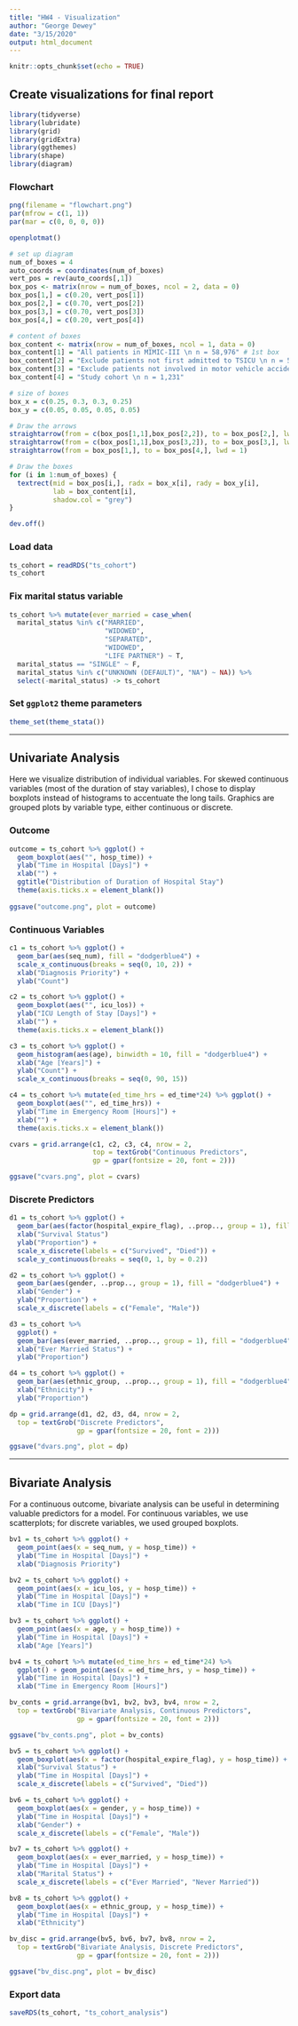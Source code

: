 ```yaml
---
title: "HW4 - Visualization"
author: "George Dewey"
date: "3/15/2020"
output: html_document
---
```


```r
knitr::opts_chunk$set(echo = TRUE)
```

## Create visualizations for final report

```r
library(tidyverse)
library(lubridate)
library(grid)
library(gridExtra)
library(ggthemes)
library(shape)
library(diagram)
```


### Flowchart

```r
png(filename = "flowchart.png")
par(mfrow = c(1, 1))
par(mar = c(0, 0, 0, 0))

openplotmat()

# set up diagram
num_of_boxes = 4
auto_coords = coordinates(num_of_boxes)
vert_pos = rev(auto_coords[,1])
box_pos <- matrix(nrow = num_of_boxes, ncol = 2, data = 0)
box_pos[1,] = c(0.20, vert_pos[1]) 
box_pos[2,] = c(0.70, vert_pos[2])
box_pos[3,] = c(0.70, vert_pos[3]) 
box_pos[4,] = c(0.20, vert_pos[4]) 

# content of boxes
box_content <- matrix(nrow = num_of_boxes, ncol = 1, data = 0)
box_content[1] = "All patients in MIMIC-III \n n = 58,976" # 1st box
box_content[2] = "Exclude patients not first admitted to TSICU \n n = 52,664 " # 2nd box
box_content[3] = "Exclude patients not involved in motor vehicle accidents \n n = 5,081" # 3rd box
box_content[4] = "Study cohort \n n = 1,231"

# size of boxes
box_x = c(0.25, 0.3, 0.3, 0.25)
box_y = c(0.05, 0.05, 0.05, 0.05)

# Draw the arrows
straightarrow(from = c(box_pos[1,1],box_pos[2,2]), to = box_pos[2,], lwd = 1)  
straightarrow(from = c(box_pos[1,1],box_pos[3,2]), to = box_pos[3,], lwd = 1)  
straightarrow(from = box_pos[1,], to = box_pos[4,], lwd = 1)

# Draw the boxes
for (i in 1:num_of_boxes) {
  textrect(mid = box_pos[i,], radx = box_x[i], rady = box_y[i], 
           lab = box_content[i], 
           shadow.col = "grey")
}

dev.off()
```

### Load data

```r
ts_cohort = readRDS("ts_cohort")
ts_cohort
```

### Fix marital status variable

```r
ts_cohort %>% mutate(ever_married = case_when(
  marital_status %in% c("MARRIED", 
                        "WIDOWED", 
                        "SEPARATED", 
                        "WIDOWED", 
                        "LIFE PARTNER") ~ T, 
  marital_status == "SINGLE" ~ F,
  marital_status %in% c("UNKNOWN (DEFAULT)", "NA") ~ NA)) %>%
  select(-marital_status) -> ts_cohort
```

### Set `ggplot2` theme parameters

```r
theme_set(theme_stata())
```

---

## Univariate Analysis

Here we visualize distribution of individual variables. For skewed continuous variables (most of the duration of stay variables), I chose to display boxplots instead of histograms to accentuate the long tails. Graphics are grouped plots by variable type, either continuous or discrete.

### Outcome 

```r
outcome = ts_cohort %>% ggplot() +
  geom_boxplot(aes("", hosp_time)) +
  ylab("Time in Hospital [Days]") +
  xlab("") +
  ggtitle("Distribution of Duration of Hospital Stay")
  theme(axis.ticks.x = element_blank()) 
  
ggsave("outcome.png", plot = outcome)
```

### Continuous Variables

```r
c1 = ts_cohort %>% ggplot() +
  geom_bar(aes(seq_num), fill = "dodgerblue4") +
  scale_x_continuous(breaks = seq(0, 10, 2)) +
  xlab("Diagnosis Priority") +
  ylab("Count") 

c2 = ts_cohort %>% ggplot() +
  geom_boxplot(aes("", icu_los)) +
  ylab("ICU Length of Stay [Days]") +
  xlab("") +
  theme(axis.ticks.x = element_blank())

c3 = ts_cohort %>% ggplot() +
  geom_histogram(aes(age), binwidth = 10, fill = "dodgerblue4") +
  xlab("Age [Years]") +
  ylab("Count") +
  scale_x_continuous(breaks = seq(0, 90, 15))

c4 = ts_cohort %>% mutate(ed_time_hrs = ed_time*24) %>% ggplot() +
  geom_boxplot(aes("", ed_time_hrs)) +
  ylab("Time in Emergency Room [Hours]") +
  xlab("") +
  theme(axis.ticks.x = element_blank())

cvars = grid.arrange(c1, c2, c3, c4, nrow = 2,
                     top = textGrob("Continuous Predictors",
                     gp = gpar(fontsize = 20, font = 2)))

ggsave("cvars.png", plot = cvars)

```

### Discrete Predictors

```r
d1 = ts_cohort %>% ggplot() +
  geom_bar(aes(factor(hospital_expire_flag), ..prop.., group = 1), fill = "dodgerblue4") +
  xlab("Survival Status")
  ylab("Proportion") +
  scale_x_discrete(labels = c("Survived", "Died")) +
  scale_y_continuous(breaks = seq(0, 1, by = 0.2))

d2 = ts_cohort %>% ggplot() +
  geom_bar(aes(gender, ..prop.., group = 1), fill = "dodgerblue4") +
  xlab("Gender") +
  ylab("Proportion") +
  scale_x_discrete(labels = c("Female", "Male"))

d3 = ts_cohort %>%
  ggplot() +
  geom_bar(aes(ever_married, ..prop.., group = 1), fill = "dodgerblue4") +
  xlab("Ever Married Status") +
  ylab("Proportion") 

d4 = ts_cohort %>% ggplot() +
  geom_bar(aes(ethnic_group, ..prop.., group = 1), fill = "dodgerblue4") +
  xlab("Ethnicity") +
  ylab("Proportion")

dp = grid.arrange(d1, d2, d3, d4, nrow = 2,
  top = textGrob("Discrete Predictors",
                 gp = gpar(fontsize = 20, font = 2)))

ggsave("dvars.png", plot = dp)
```

---

## Bivariate Analysis

For a continuous outcome, bivariate analysis can be useful in determining valuable predictors for a model. For continuous variables, we use scatterplots; for discrete variables, we used grouped boxplots.

```r
bv1 = ts_cohort %>% ggplot() +
  geom_point(aes(x = seq_num, y = hosp_time)) +
  ylab("Time in Hospital [Days]") +
  xlab("Diagnosis Priority")

bv2 = ts_cohort %>% ggplot() +
  geom_point(aes(x = icu_los, y = hosp_time)) +
  ylab("Time in Hospital [Days]") +
  xlab("Time in ICU [Days]")

bv3 = ts_cohort %>% ggplot() +
  geom_point(aes(x = age, y = hosp_time)) +
  ylab("Time in Hospital [Days]") +
  xlab("Age [Years]")

bv4 = ts_cohort %>% mutate(ed_time_hrs = ed_time*24) %>% 
  ggplot() + geom_point(aes(x = ed_time_hrs, y = hosp_time)) +
  ylab("Time in Hospital [Days]") +
  xlab("Time in Emergency Room [Hours]")

bv_conts = grid.arrange(bv1, bv2, bv3, bv4, nrow = 2,
  top = textGrob("Bivariate Analysis, Continuous Predictors",
                 gp = gpar(fontsize = 20, font = 2)))

ggsave("bv_conts.png", plot = bv_conts)
```

```r
bv5 = ts_cohort %>% ggplot() +
  geom_boxplot(aes(x = factor(hospital_expire_flag), y = hosp_time)) +
  xlab("Survival Status") +
  ylab("Time in Hospital [Days]") +
  scale_x_discrete(labels = c("Survived", "Died"))

bv6 = ts_cohort %>% ggplot() +
  geom_boxplot(aes(x = gender, y = hosp_time)) +
  ylab("Time in Hospital [Days]") + 
  xlab("Gender") +
  scale_x_discrete(labels = c("Female", "Male"))

bv7 = ts_cohort %>% ggplot() +
  geom_boxplot(aes(x = ever_married, y = hosp_time)) +
  ylab("Time in Hospital [Days]") +
  xlab("Marital Status") +
  scale_x_discrete(labels = c("Ever Married", "Never Married"))

bv8 = ts_cohort %>% ggplot() +
  geom_boxplot(aes(x = ethnic_group, y = hosp_time)) +
  ylab("Time in Hospital [Days]") +
  xlab("Ethnicity") 

bv_disc = grid.arrange(bv5, bv6, bv7, bv8, nrow = 2,
  top = textGrob("Bivariate Analysis, Discrete Predictors",
                 gp = gpar(fontsize = 20, font = 2)))

ggsave("bv_disc.png", plot = bv_disc)
```

### Export data
```r
saveRDS(ts_cohort, "ts_cohort_analysis")
```